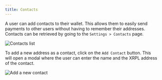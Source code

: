 ```yaml
---
title: Contacts
---
```


A user can add contacts to their wallet. This allows them to easily send
payments to other users without having to remember their addresses.
Contacts can be retrieved by going to the `Settings > Contacts` page.

<div style={{textAlign: 'center'}}>

![Contacts list](/contents/contacts-list.png)

</div>

To add a new address as a contact, click on the `Add Contact` button. This
will open a modal where the user can enter the name and the XRPL address of the contact.

<div style={{textAlign: 'center'}}>

![Add a new contact](/contents/add-contact.png)

</div>
